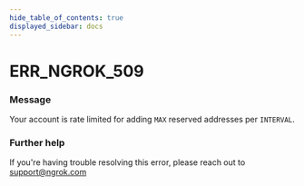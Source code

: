 ```yaml
---
hide_table_of_contents: true
displayed_sidebar: docs
---
```



# ERR_NGROK_509

### Message

Your account is rate limited for adding `MAX` reserved addresses per `INTERVAL`.

<ErrorDetails error="err_ngrok_509" />

### Further help

If you're having trouble resolving this error, please reach out to [support@ngrok.com](mailto:support@ngrok.com?subject=Help%20with%20ERR_NGROK_509)

